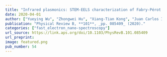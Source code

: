 ```yaml
---
title: "Infrared plasmonics: STEM-EELS characterization of Fabry-Pérot resonance damping in gold nanowires"
date: 2020-04-01
author: ["Yueying Wu", "Zhongwei Hu", "Xiang-Tian Kong", "Juan Carlos Idrobo", "Austin G. Nixon", "Philip D. Rack", "David J. Masiello", "Jon P. Camden"]
publication: "Physical Review B, **101**, _pp. 085409_ (2020)."
categories: ["fast_electron_nano-spectroscopy"]
url_source: https://link.aps.org/doi/10.1103/PhysRevB.101.085409
url_preprint: 
image: featured.png
pub_number: 54
---
```

